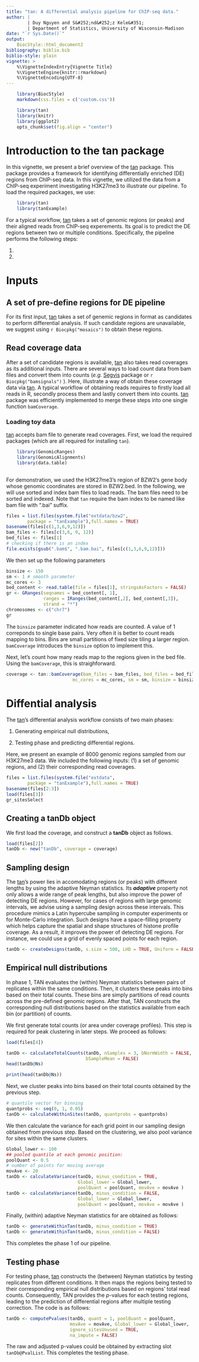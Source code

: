 ```yaml
---
title: "tan: A differential analysis pipeline for ChIP-seq data."
author: |
        | Duy Nguyen and S&#252;nd&#252;z Kele&#351;
        | Department of Statistics, University of Wisconsin-Madison
date: "`r Sys.Date()`"
output: 
    BiocStyle::html_document2
bibliography: biblio.bib    
biblio-style: plain
vignette: >
    %\VignetteIndexEntry{Vignette Title}
    %\VignetteEngine{knitr::rmarkdown}
    %\VignetteEncoding{UTF-8}  
---
```


<meta http-equiv="content-type" content="text/html;charset=utf-8" />

```r

    library(BiocStyle)
    markdown(css.files = c('custom.css'))

```

```r
    library(tan)
    library(knitr)
    library(ggplot2)
    opts_chunk$set(fig.align = "center")

```    
# Introduction to the tan package

In this vignette, we present a brief overview of the [tan](https://github.com/duydnguyen/tan/) package. This package provides a framework for identifying differentially enriched (DE) regions from ChIP-seq data. In this vignette, we utilized the data from a ChIP-seq experiment investigating H3K27me3 to illustrate our pipeline. To load the required packages, we use:

```r
    library(tan)
    library(tanExample)

```

For a typical workflow, [tan](https://github.com/duydnguyen/tan/) takes a set of genomic regions (or peaks) and their aligned reads from ChIP-seq experements. Its goal is to predict the DE regions between two or multiple conditions. Specifically, the pipeline performs the following steps:

1.
2. 

# Inputs

## A set of pre-define regions for DE pipeline
For its first input, [tan](https://github.com/duydnguyen/tan/) takes a set of genemic regions in \code{BED} format as candidates to perform differential analysis. If such candidate regions are unavailable, we suggest using `r Biocpkg("mosaics")` to obtain these regions.

## Read coverage data 
After a set of candidate regions is available, [tan](https://github.com/duydnguyen/tan/) also takes read coverages as its additional inputs. There are several ways to load count data from bam files and convert them into counts (_e.g._ [Segvis](https://github.com/keleslab/Segvis) package or `r Biocpkg("bamsignals")` ). Here, illustrate a way of obtain these coverage data via [tan](https://github.com/duydnguyen/tan/). A typical workflow of obtaining reads requires to firstly load all reads in R, secondly process them and lastly convert them into counts. [tan](https://github.com/duydnguyen/tan/) package was efficiently implemented to merge these steps into one single function `bamCoverage`. 

### Loading toy data

 [tan](https://github.com/duydnguyen/tan/) accepts bam file to generate read coverages. First, we load the required packages (which are all required for installing `tan`).

```r
    library(GenomicRanges)
    library(GenomicAlignments)
    library(data.table)
    
```   

For demonstration, we used the H3K27me3's region of BZW2's gene body whose genomic coordinates are stored in BZW2.bed. In the following, we will use sorted and index bam files to load reads. The bam files need to be sorted and indexed. Note that `tan` require the bam index to be named like bam file with ".bai" suffix.  

```r
files = list.files(system.file("extdata/bzw2",
        package = "tanExample"),full.names = TRUE)
basename(files[c(1,3,6,9,12)])
bam_files <- files[c(3,6, 9, 12)]
bed_files <- files[1]
# checking if there is an index 
file.exists(gsub(".bam$", ".bam.bai", files[c(1,3,6,9,12)]))
```

We then set up the following parameters 

```r
binsize <- 150
sm <- 1 # smooth parameter
mc_cores <- 3
bed_content <- read.table(file = files[1], stringsAsFactors = FALSE)
gr <- GRanges(seqnames = bed_content[, 1],
              ranges = IRanges(bed_content[,2], bed_content[,3]), 
              strand = "*")
chromosomes <- c("chr7")
gr
```

The `binsize` parameter indicated how reads are counted. A value of 1 correponds to single base pairs. Very often it is better to count reads mapping to bins. Bins are small partitions of fixed size tiling a larger region. `bamCoverage` introduces the `binsize` option to implement this.

Next, let's count how many reads map to the regions given in the bed file. Using the `bamCoverage`, this is straighforward. 

```r
coverage <- tan::bamCoverage(bam_files = bam_files, bed_files = bed_files,
                         mc_cores = mc_cores, sm = sm, binsize = binsize)

```



# Diffential analysis 

The [tan](https://github.com/duydnguyen/tan/)'s differential analysis workflow consists of two main phases: 

1. Generating empirical null
distributions, 

2. Testing phase and predicting differential
regions. 

Here, we present an example of 8000 genomic regions sampled from our H3K27me3 data. We included the following inputs: (1) a set of genomic regions, and (2) their corresponding read coverages.  

```r
files = list.files(system.file("extdata",
        package = "tanExample"),full.names = TRUE)
basename(files[2:3])
load(files[3])
gr_sitesSelect
```   

## Creating a **tanDb** object 

We first load the coverage, and construct a **tanDb** object as follows. 

```r
load(files[2])
tanDb <- new("tanDb", coverage = coverage)
```

## Sampling design

The [tan](https://github.com/duydnguyen/tan/)'s power lies in accomodating regions (or peaks)  with different lengths by using the adaptive Neyman statistics.  Its ***adaptive*** property not only allows a wide range of peak lengths, but also improve the power of detecting DE regions. However, for cases of regions with large genomic intervals, we advise using a sampling design across these intervals. This procedure mimics a Latin hypercube sampling in computer experiments or for Monte-Carlo integration. Such designs have a space-filling property which helps capture the spatial and shape structures of histone profile coverage. As a result, it improves the power of detecting DE regions. For instance, we could use a grid of evenly spaced points for each region. 

```r
tanDb <- createDesigns(tanDb, s.size = 500, LHD = TRUE, Uniform = FALSE )
```

## Empirical null distributions

In phase 1, TAN evaluates the (within) Neyman statistics
between pairs of replicates within the same conditions. Then, it
clusters these peaks into bins based on their total counts. These bins
are simply partitions of read counts across the pre-defined genomic
regions. After that, TAN constructs the corresponding null
distributions based on the statistics available from each bin (or partition) of counts. 

We first generate total counts (or area under coverage profiles). This step is required for peak clustering in later steps. We proceed as follows: 

```r
load(files[4])
```

```r
tanDb <- calculateTotalCounts(tanDb, nSamples = 3, bNormWidth = FALSE, 
                              bSampleMean = FALSE)
head(tanDb@Ns)
```

```r
print(head(tanDb@Ns))
```

Next, we cluster peaks into bins based on their total counts obtained by the previous step. 

```r
# quantile vector for binning
quantprobs <- seq(0, 1, 0.05) 
tanDb <- calculateWithinSites(tanDb, quantprobs = quantprobs)
```

We then calculate the variance for each grid point in our sampling design obtained from previous step. Based on the clustering, we also pool variance for sites within the same clusters. 

```r
Global_lower <- 100
## pooled quantile at each genomic position: 
poolQuant <- 0.5
# number of points for moving average
movAve <- 20
tanDb <- calculateVariance(tanDb, minus_condition = TRUE, 
                           Global_lower = Global_lower, 
                           poolQuant = poolQuant, movAve = movAve )
tanDb <- calculateVariance(tanDb, minus_condition = FALSE, 
                           Global_lower = Global_lower, 
                           poolQuant = poolQuant, movAve = movAve )
```

Finally, (within) adaptive Neyman statistics for are obtained as follows:  

```r
tanDb <- generateWithinTan(tanDb, minus_condition = TRUE)
tanDb <- generateWithinTan(tanDb, minus_condition = FALSE)
```

This completes the phase 1 of our pipeline. 

## Testing phase

For testing phase, [tan](https://github.com/duydnguyen/tan/) constructs the
(between) Neyman statistics by testing replicates from different
conditions. It then maps the regions being tested to their corresponding
empirical null distributions based on regions' total read
counts. Consequently, TAN provides the $p$-values for each testing
regions, leading to the prediction of differential regions after
multiple testing correction. The code is as follows:

```r
tanDb <- computePvalues(tanDb, quant = 1, poolQuant = poolQuant, 
                        movAve = movAve, Global_lower = Global_lower, 
                        ignore_sitesUnused = TRUE,
                        na_impute = FALSE)
```

The raw and adjusted p-values could be obtained by extracting slot `tanDb@PvalList`. This completes the testing phase.

